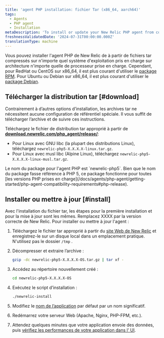 ```yaml
---
title: 'agent PHP installation: fichier Tar (x86_64, aarch64)'
tags:
  - Agents
  - PHP agent
  - Installation
metaDescription: 'To install or update your New Relic PHP agent from compressed tar archives, start here.'
freshnessValidatedDate: '2024-07-31T00:00:00.000Z'
translationType: machine
---
```


Vous pouvez installer l&apos;agent PHP de New Relic de à partir de fichiers tar compressés sur n&apos;importe quel système d&apos;exploitation pris en charge sur architecture n&apos;importe quelle de processeur prise en charge. Cependant, pour RedHat ou CentOS sur x86\_64, il est plus courant d&apos;utiliser le [package RPM](/docs/agents/php-agent/installation/php-agent-installation-aws-linux-redhat-centos/). Pour Ubuntu ou Debian sur x86\_64, il est plus courant d&apos;utiliser le [package Debian](/docs/agents/php-agent/installation/php-agent-installation-ubuntu-debian).

## Télécharger la distribution tar [#download]

Contrairement à d’autres options d’installation, les archives tar ne nécessitent aucune configuration de référentiel spéciale. Il vous suffit de télécharger l’archive et de suivre ces instructions.

Téléchargez le fichier de distribution tar approprié à partir de <DNT>**[download.newrelic.com/php\_agent/release/](https://download.newrelic.com/php_agent/release/)**</DNT>:

* Pour Linux avec GNU libc (la plupart des distributions Linux), téléchargez `newrelic-php5-X.X.X.X-linux.tar.gz`.
* Pour Linux avec musl libc (Alpine Linux), téléchargez `newrelic-php5-X.X.X.X-linux-musl.tar.gz`.

<Callout variant="tip">
  Le nom du package pour l&apos;agent PHP est `newrelic-php5`. Bien que le nom du package fasse référence à PHP 5, ce package fonctionne pour toutes [les versions PHP prises en charge](/docs/agents/php-agent/getting-started/php-agent-compatibility-requirements#php-release).
</Callout>

## Installer ou mettre à jour [#install]

Avec l&apos;installation du fichier tar, les étapes pour la première installation et pour la mise à jour sont les mêmes. Remplacez XXXX par la version correcte de New Relic. Pour installer ou mettre à jour l&apos;agent :

1. Téléchargez le fichier tar approprié à partir du [site Web de New Relic](https://download.newrelic.com/php_agent/release/) et enregistrez-le sur un disque local dans un emplacement pratique. N&apos;utilisez pas le dossier `/tmp` .

2. Décompresser et extraire l’archive :

   ```bash
   gzip -dc newrelic-php5-X.X.X.X-OS.tar.gz | tar xf -
   ```

3. Accédez au répertoire nouvellement créé :

   ```bash
   cd newrelic-php5-X.X.X.X-OS
   ```

4. Exécutez le script d’installation :

   ```bash
   ./newrelic-install
   ```

5. Modifiez le [nom de l’application](/docs/site/naming-your-application) par défaut par un nom significatif.

6. Redémarrez votre serveur Web (Apache, Nginx, PHP-FPM, etc.).

7. Attendez quelques minutes que votre application envoie des données, puis [vérifiez les performances de votre application dans l&apos; UI](/docs/apm/applications-menu/monitoring/apm-overview-page).

<InstallFeedback />